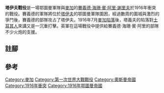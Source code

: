 {{Infobox military conflict
| conflict = 塔伊夫戰役
| partof   = [[中東戰場_(第一次世界大戰)|中東戰場 (第一次世界大戰)]]的[[阿拉伯起義|阿拉伯起義]]
| date     = 1916年7月
| place    = [[漢志維拉耶特|漢志維拉耶特]]的[[塔伊夫|塔伊夫]] 
| result   = 聯軍獲勝
| combatant1  = {{flag|UKGBI|name=大英帝國}}<br/>{{British Raj}}<br/>{{flag|Arab Revolt|name=阿拉伯軍團}}
| combatant2  = {{flag|Ottoman Empire}}
| commander1  = {{Flag icon|UKGBI}} [[湯瑪斯·愛德華·勞倫斯|阿拉伯的勞倫斯]]<br/>{{Flag icon|UKGBI}} [[艾德蒙德·艾倫百，第一代艾倫百子爵|艾德蒙德·艾倫百]]<br/>{{Flag icon|Arab Revolt}} [[阿卜杜拉一世|阿卜杜拉一世]]<br/>{{Flag icon|Arab Revolt}} [[費計爾·賓·歇理尤|費計爾·賓·歇理尤]]
| commander2  = {{flagicon|Ottoman Empire}} [[Ahmed_Tevfik_Pasha|Ahmed Tevfik Pasha]]<br/>{{flagicon|Ottoman Empire}} [[法克里·帕夏|法克里·帕夏]]
| strength1   = ~7,000人以上<br>有英軍的火炮支援<ref name="spencer"/>
| strength2   = 1,200人<ref name="polly">''Military Intelligence and the Arab Revolt: The first modern intelligence war'', Polly a. Mohs, Routledge, ISBN 1-134-19254-1, page 41.</ref>-3,000人<ref name="spencer">Spencer C. Tucker, [http://books.google.mk/books?hl=de&id=2YqjfHLyyj8C&q=%22in+september+the+3%2C000-man+turkish%22#v=snippet&q=%22in%20september%20the%203%2C000-man%20turkish%22&f=false ''Arab Revolt (1916-1918)''], ''The Encyclopedia of World War I'',  ABC-CLIO, 2005, ISBN 1-85109-420-2, page 117.</ref> (軍隊加平民)<ref name="polly"/>
| casualties1 = 
| casualties2 = 多數投降
| campaignbox = {{Campaignbox Arab Revolt (World War I)}}
}}

'''塔伊夫戰役'''是一場鄂圖曼軍隊與[[麥加|麥加]]的[[賽義德·海珊·賓·阿里·謝里夫|賽義德·海珊·賓·阿里·謝里夫]]於1916年衝突的戰役。賽義德的軍隊將位於[[塔伊夫|塔伊夫]]的鄂圖曼軍隊圍困，經過數周的圍城與激烈的爭鬥後，賽義德的部隊攻占了塔伊夫。1916年7月[[麥加之戰|麥加陷落]]後，塔義夫的陷落對[[鄂圖曼帝國|土耳其人]]來講又是一沉重打擊。英軍在這場戰役中提供給賽義德·海珊·賓·阿里的部隊不少火炮的支援。

==註腳==
{{Reflist}}

==參考==
{{refbegin}}

{{refend}}

{{coord|21|16|N|40|25|E|display=title}} 

{{DEFAULTSORT:Taif}}
[[Category:麥加|Category:麥加]]
[[Category:第一次世界大戰戰役|Category:第一次世界大戰戰役]]
[[Category:奧斯曼帝國|Category:奧斯曼帝國]]
[[Category:1916年衝突|Category:1916年衝突]]
[[Category:1916年鄂圖曼帝國|Category:1916年鄂圖曼帝國]]